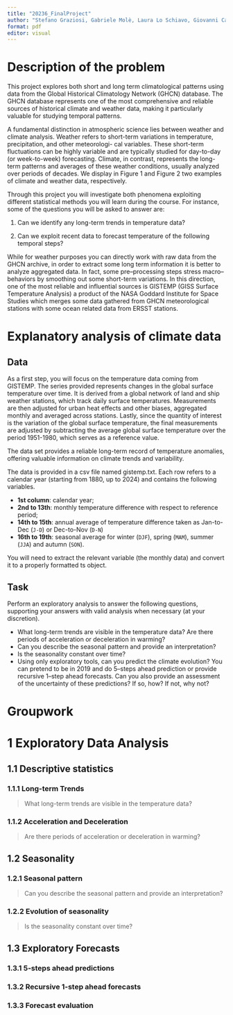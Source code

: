 ```yaml
---
title: "20236_FinalProject"
author: "Stefano Graziosi, Gabriele Molè, Laura Lo Schiavo, Giovanni Carron"
format: pdf
editor: visual
---
```


# Description of the problem

This project explores both short and long term climatological patterns using data from the Global Historical Climatology Network (GHCN) database. The GHCN database represents one of the most comprehensive and reliable sources of historical climate and weather data, making it particularly valuable for studying temporal patterns.

A fundamental distinction in atmospheric science lies between weather and climate analysis. Weather refers to short-term variations in temperature, precipitation, and other meteorologi- cal variables. These short-term fluctuations can be highly variable and are typically studied for day-to-day (or week-to-week) forecasting. Climate, in contrast, represents the long-term patterns and averages of these weather conditions, usually analyzed over periods of decades. We display in Figure 1 and Figure 2 two examples of climate and weather data, respectively.

Through this project you will investigate both phenomena exploiting different statistical methods you will learn during the course. For instance, some of the questions you will be asked to answer are:

1.  Can we identify any long-term trends in temperature data?

2.  Can we exploit recent data to forecast temperature of the following temporal steps?

While for weather purposes you can directly work with raw data from the GHCN archive, in order to extract some long term information it is better to analyze aggregated data. In fact, some pre–processing steps stress macro–behaviors by smoothing out some short-term variations. In this direction, one of the most reliable and influential sources is GISTEMP (GISS Surface Temperature Analysis) a product of the NASA Goddard Institute for Space Studies which merges some data gathered from GHCN meteorological stations with some ocean related data from ERSST stations.

# Explanatory analysis of climate data

## Data

As a first step, you will focus on the temperature data coming from GISTEMP. The series provided represents changes in the global surface temperature over time. It is derived from a global network of land and ship weather stations, which track daily surface temperatures. Measurements are then adjusted for urban heat effects and other biases, aggregated monthly and averaged across stations. Lastly, since the quantity of interest is the variation of the global surface temperature, the final measurements are adjusted by subtracting the average global surface temperature over the period 1951-1980, which serves as a reference value.

The data set provides a reliable long-term record of temperature anomalies, offering valuable information on climate trends and variability.

The data is provided in a csv file named gistemp.txt. Each row refers to a calendar year (starting from 1880, up to 2024) and contains the following variables.

-   **1st column**: calendar year;
-   **2nd to 13th**: monthly temperature difference with respect to reference period;
-   **14th to 15th**: annual average of temperature difference taken as Jan-to-Dec (`J-D`) or Dec-to-Nov (`D-N`)
-   **16th to 19th**: seasonal average for winter (`DJF`), spring (`MAM`), summer (`JJA`) and autumn (`SON`).

You will need to extract the relevant variable (the monthly data) and convert it to a properly formatted ts object.

## Task

Perform an exploratory analysis to answer the following questions, supporting your answers with valid analysis when necessary (at your discretion).

-   What long-term trends are visible in the temperature data? Are there periods of acceleration or deceleration in warming?
-   Can you describe the seasonal pattern and provide an interpretation?
-   Is the seasonality constant over time?
-   Using only exploratory tools, can you predict the climate evolution? You can pretend to be in 2019 and do 5–steps ahead prediction or provide recursive 1–step ahead forecasts. Can you also provide an assessment of the uncertainty of these predictions? If so, how? If not, why not?

# Groupwork

# 1 Exploratory Data Analysis

## 1.1 Descriptive statistics

### 1.1.1 Long-term Trends

> What long-term trends are visible in the temperature data?

### 1.1.2 Acceleration and Deceleration

> Are there periods of acceleration or deceleration in warming?

## 1.2 Seasonality

### 1.2.1 Seasonal pattern

> Can you describe the seasonal pattern and provide an interpretation?

### 1.2.2 Evolution of seasonality

> Is the seasonality constant over time?

## 1.3 Exploratory Forecasts

### 1.3.1 5-steps ahead predictions

### 1.3.2 Recursive 1-step ahead forecasts

### 1.3.3 Forecast evaluation

